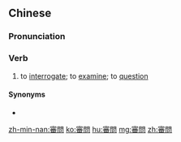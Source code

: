 {{also|审问}}
==Chinese==
{{zh-forms|s=审问}}

===Pronunciation===
{{zh-pron
|m=shěnwèn
|c=sam2 man6
|h=pfs=sṳ́m-mun
|mn=qz,tw,xm:sím-mn̄g/zz:sím-mūi/tw,xm,zz:sím-būn
|cat=v
}}

===Verb===
{{zh-verb}}

# to [[interrogate]]; to [[examine]]; to [[question]]

====Synonyms====
* {{zh-l|訊問}}

[[zh-min-nan:審問]]
[[ko:審問]]
[[hu:審問]]
[[mg:審問]]
[[zh:審問]]